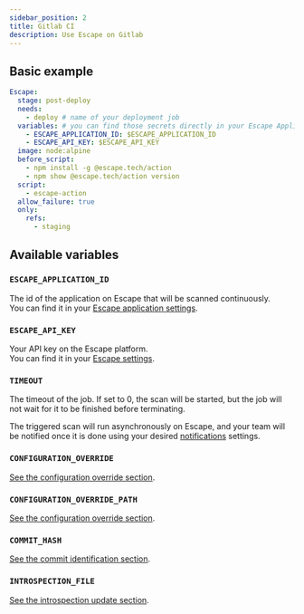 ```yaml
---
sidebar_position: 2
title: Gitlab CI
description: Use Escape on Gitlab
---
```



## Basic example

```yaml
Escape:
  stage: post-deploy
  needs:
    - deploy # name of your deployment job
  variables: # you can find those secrets directly in your Escape Application Settings
    - ESCAPE_APPLICATION_ID: $ESCAPE_APPLICATION_ID
    - ESCAPE_API_KEY: $ESCAPE_API_KEY
  image: node:alpine
  before_script:
    - npm install -g @escape.tech/action
    - npm show @escape.tech/action version
  script:
    - escape-action
  allow_failure: true
  only:
    refs:
      - staging
```

## Available variables

### `ESCAPE_APPLICATION_ID` <TypeTag type="string"/> <RequiredTag/>

The id of the application on Escape that will be scanned continuously.  
You can find it in your [Escape application settings](https://app.escape.tech).

### `ESCAPE_API_KEY` <TypeTag type="string"/> <RequiredTag/>

Your API key on the Escape platform.  
You can find it in your [Escape settings](https://app.escape.tech/user/profile/).

### `TIMEOUT` <TypeTag type="number"/>

The timeout of the job. If set to 0, the scan will be started, but the job will not wait for it to be finished before terminating.

The triggered scan will run asynchronously on Escape, and your team will be notified once it is done using your desired [notifications](/integrations) settings.

### `CONFIGURATION_OVERRIDE` <TypeTag type="string"/>

[See the configuration override section](/ci-cd/configuration-override).

### `CONFIGURATION_OVERRIDE_PATH` <TypeTag type="string"/>

[See the configuration override section](/ci-cd/configuration-override).

### `COMMIT_HASH` <TypeTag type="string"/>

[See the commit identification section](/ci-cd/commit-sha).

### `INTROSPECTION_FILE` <TypeTag type="number"/>

[See the introspection update section](/ci-cd/introspection-update).
